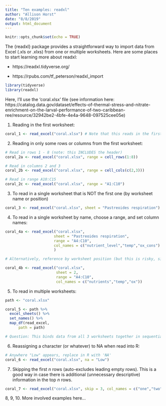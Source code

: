 ```yaml
---
title: "Ten examples: readxl"
author: "Allison Horst"
date: "8/8/2019"
output: html_document
---
```


```r
knitr::opts_chunk$set(echo = TRUE)
```

The {readxl} package provides a straightforward way to import data from Excel (.xls or .xlxs) from one or multiple worksheets. Here are some places to start learning more about readxl: 

- https://readxl.tidyverse.org/

- https://rpubs.com/tf_peterson/readxl_import

```r
library(tidyverse)
library(readxl)
```

Here, I'll use the 'coral.xlsx' file (see information here: https://catalog.data.gov/dataset/effects-of-thermal-stress-and-nitrate-enrichment-on-the-larval-performance-of-two-caribbean-ree/resource/32942be2-4bfe-4e4a-9648-097525cee05e)

1. Reading in the first worksheet:
```r

coral_1 <- read_excel("coral.xlsx") # Note that this reads in the first worksheet (not subsequent). Yay! 

```

2. Reading in only some rows or columns from the first worksheet:
```r

# Read in rows 1 - 8 (note: this INCLUDES the header)
coral_2a <- read_excel("coral.xlsx", range = cell_rows(1:8))

# Read in columns 2 and 3
coral_2b <- read_excel("coral.xlsx", range = cell_cols(c(2,3)))

# Read in range A10:C15
coral_2c <- read_excel("coral.xlsx", range = "A1:C10")

```

3. To read in a single worksheet that is NOT the first one (by worksheet name or position)
```r

coral_3 <- read_excel("coral.xlsx", sheet = "Pastreoides respiration")

```

4. To read in a single worksheet by name, choose a range, and set column names: 
```r

coral_4a <- read_excel("coral.xlsx", 
                      sheet = "Pastreoides respiration", 
                      range = "A4:C10", 
                      col_names = c("nutrient_level","temp","ox_cons")
                      )

# Alternatively, reference by worksheet position (but this is risky, since they can be moved around...)

coral_4b <- read_excel("coral.xlsx",
                       sheet = 2,
                       range = "A4:C10",
                       col_names = c("nutrients","temp","ox"))

```

5. To read in multiple worksheets: 
```r

path <- "coral.xlsx"

coral_5 <- path %>% 
  excel_sheets() %>% 
  set_names() %>% 
  map_df(read_excel, 
      path = path)

# Question: This binds data from all 3 worksheets together in sequential rows...what if we want to have them be separate data frames? Any way to load as separate dfs? 

```

6. Reassigning a character (or whatever) to NA when read into R: 
```r

# Anywhere "Low" appears, replace in R with 'NA'
coral_6 <- read_excel("coral.xlsx", na = "Low") 

```

7. Skipping the first *n* rows (auto-excludes leading empty rows). This is a good way in case there is additional (unnecessary descriptive) information in the top *n* rows.
```r

coral_7 <- read_excel("coral.xlsx", skip = 3, col_names = c("one","two","three"))

```

8, 9, 10. More involved examples here...
